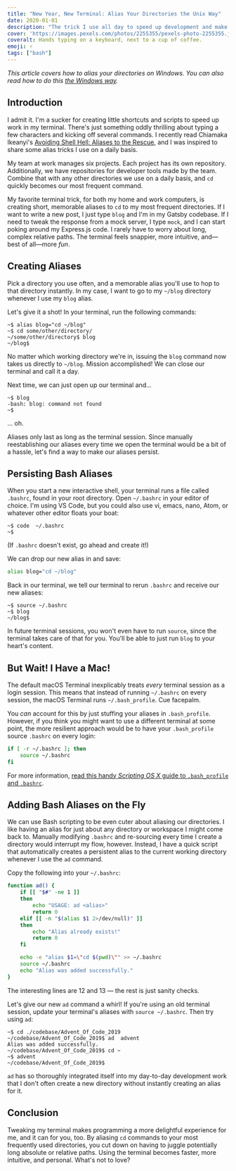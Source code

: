 ```yaml
---
title: "New Year, New Terminal: Alias Your Directories the Unix Way"
date: 2020-01-01
description: "The trick I use all day to speed up development and make my Unix terminal delightful."
cover: 'https://images.pexels.com/photos/2255355/pexels-photo-2255355.jpeg?auto=compress&cs=tinysrgb&dpr=2&h=650&w=940'
coveralt: Hands typing on a keyboard, next to a cup of coffee.
emoji: ⚡
tags: ["bash"]
---
```


_This article covers how to alias your directories on Windows. You can also read how to do this [the Windows way](https://blog.benmyers.dev/alias-directories-windows/)._

## Introduction

I admit it. I'm a sucker for creating little shortcuts and scripts to speed up work in my terminal. There's just something oddly thrilling about typing a few characters and kicking off several commands. I recently read Chiamaka Ikeanyi's [Avoiding Shell Hell: Aliases to the Rescue](https://chiamakaikeanyi.dev/avoiding-shell-hell-aliases-to-the-rescue/), and I was inspired to share some alias tricks I use on a daily basis.

My team at work manages six projects. Each project has its own repository. Additionally, we have repositories for developer tools made by the team. Combine that with any other directories we use on a daily basis, and `cd` quickly becomes our most frequent command.

My favorite terminal trick, for both my home and work computers, is creating short, memorable aliases to `cd` to my most frequent directories. If I want to write a new post, I just type `blog` and I'm in my Gatsby codebase. If I need to tweak the response from a mock server, I type `mock`, and I can start poking around my Express.js code. I rarely have to worry about long, complex relative paths. The terminal feels snappier, more intuitive, and—best of all—more *fun*.

## Creating Aliases

Pick a directory you use often, and a memorable alias you'll use to hop to that directory instantly. In my case, I want to go to my `~/blog` directory whenever I use my `blog` alias.

Let's give it a shot! In your terminal, run the following commands:

```shell
~$ alias blog="cd ~/blog"
~$ cd some/other/directory/
~/some/other/directory$ blog
~/blog$
```

No matter which working directory we're in, issuing the `blog` command now takes us directly to `~/blog`. Mission accomplished! We can close our terminal and call it a day.

Next time, we can just open up our terminal and...

```console
~$ blog
-bash: blog: command not found
~$
```

... oh.

Aliases only last as long as the terminal session. Since manually reestablishing our aliases every time we open the terminal would be a bit of a hassle, let's find a way to make our aliases persist.

## Persisting Bash Aliases

When you start a new interactive shell, your terminal runs a file called `.bashrc`, found in your root directory. Open `~/.bashrc` in your editor of choice. I'm using VS Code, but you could also use vi, emacs, nano, Atom, or whatever other editor floats your boat:

```shell
~$ code  ~/.bashrc
~$
```

(If `.bashrc` doesn't exist, go ahead and create it!)

We can drop our new alias in and save:

```bash {numberLines: true}:title=.bashrc
alias blog="cd ~/blog"
```

Back in our terminal, we tell our terminal to rerun `.bashrc` and receive our new aliases:

```shell
~$ source ~/.bashrc
~$ blog
~/blog$
```

In future terminal sessions, you won't even have to run `source`, since the terminal takes care of that for you. You'll be able to just run `blog` to your heart's content.

## But Wait! I Have a Mac!

The default macOS Terminal inexplicably treats *every* terminal session as a login session. This means that instead of running `~/.bashrc` on every session, the macOS Terminal runs `~/.bash_profile`. Cue facepalm.

You *can* account for this by just stuffing your aliases in `.bash_profile`. However, if you think you might want to use a different terminal at some point, the more resilient approach would be to have your `.bash_profile` source `.bashrc` on every login:

```bash {numberLines: true}:title=.bash_profile
if [ -r ~/.bashrc ]; then
    source ~/.bashrc
fi
```

For more information, [read this handy <i>Scripting OS X</i> guide to `.bash_profile` and `.bashrc`](https://scriptingosx.com/2017/04/about-bash_profile-and-bashrc-on-macos/).

## Adding Bash Aliases on the Fly

We can use Bash scripting to be even cuter about aliasing our directories. I like having an alias for just about any directory or workspace I might come back to. Manually modifying `.bashrc` and re-sourcing every time I create a directory would interrupt my flow, however. Instead, I have a quick script that automatically creates a persistent alias to the current working directory whenever I use the `ad` command.

Copy the following into your `~/.bashrc`:

```bash {numberLines: true}{12-13}:title=.bashrc
function ad() {
    if [[ "$#" -ne 1 ]]
    then
        echo "USAGE: ad <alias>"
        return 0
    elif [[ -n "$(alias $1 2>/dev/null)" ]]
    then
        echo "Alias already exists!"
        return 0
    fi

    echo -e "alias $1=\"cd $(pwd)\"" >> ~/.bashrc
    source ~/.bashrc
    echo "Alias was added successfully."
}
```

The interesting lines are 12 and 13 — the rest is just sanity checks.

Let's give our new `ad` command a whirl! If you're using an old terminal session, update your terminal's aliases with `source ~/.bashrc`. Then try using `ad`:

```shell
~$ cd ./codebase/Advent_Of_Code_2019
~/codebase/Advent_Of_Code_2019$ ad  advent
Alias was added successfully.
~/codebase/Advent_Of_Code_2019$ cd ~
~$ advent
~/codebase/Advent_Of_Code_2019$
```

`ad` has so thoroughly integrated itself into my day-to-day development work that I don't often create a new directory without instantly creating an alias for it.

## Conclusion

Tweaking my terminal makes programming a more delightful experience for me, and it can for you, too. By aliasing `cd` commands to your most frequently used directories, you cut down on having to juggle potentially long absolute or relative paths. Using the terminal becomes faster, more intuitive, and personal. What's not to love?